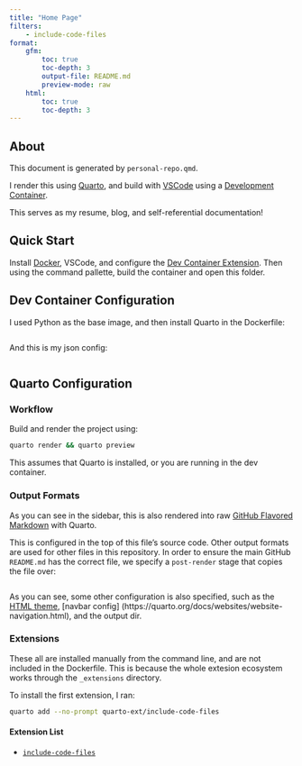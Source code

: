 ```yaml
---
title: "Home Page"
filters:
    - include-code-files
format: 
    gfm:
        toc: true
        toc-depth: 3
        output-file: README.md
        preview-mode: raw
    html:
        toc: true
        toc-depth: 3
---
```


## About

This document is generated by `personal-repo.qmd`. 

I render this using [Quarto](https://quarto.org/), and build with [VSCode](https://vscode.dev/) using a [Development Container](https://containers.dev/).

This serves as my resume, blog, and self-referential documentation!

## Quick Start

Install [Docker](https://www.docker.com/), VSCode, and configure the [Dev Container Extension](https://code.visualstudio.com/docs/devcontainers/containers). Then using the command pallette, build the container and open this folder.

## Dev Container Configuration

I used Python as the base image, and then install Quarto in the Dockerfile:

```.Dockerfile
```

And this is my json config:

```.json
```

## Quarto Configuration

### Workflow

Build and render the project using:

```bash
quarto render && quarto preview
```

::: {.callout-tip}
This assumes that Quarto is installed, or you are running in the dev container. 
:::

### Output Formats

As you can see in the sidebar, this is also rendered into raw [GitHub Flavored 
Markdown](https://quarto.org/docs/output-formats/gfm.html) with Quarto.

This is configured in the top of this file's source code. Other output formats
are used for other files in this repository. In order to ensure the main GitHub
`README.md` has the correct file, we specify a `post-render` stage that copies
the file over:

```.YAML
```

As you can see, some other configuration is also specified, such as the [HTML
theme](https://quarto.org/docs/output-formats/html-themes.html), [navbar config]
(https://quarto.org/docs/websites/website-navigation.html), and the output dir.

### Extensions

These all are installed manually from the command line, and are not included in
the Dockerfile. This is because the whole extesion ecosystem works through the
`_extensions` directory.

To install the first extension, I ran:

```bash
quarto add --no-prompt quarto-ext/include-code-files
```

#### Extension List

- [`include-code-files`](https://github.com/quarto-ext/include-code-files)
